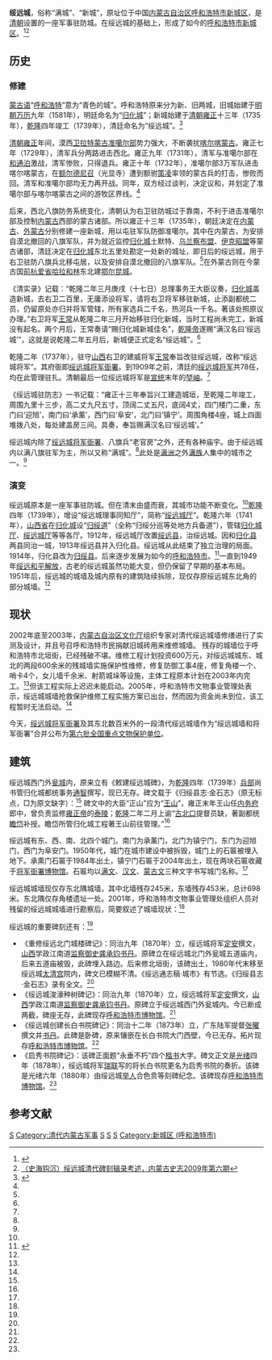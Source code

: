 {{Veil|time=2015-09-12T05:58:15+00:00}}
{{文物保护单位
| 级别 = 全国
| 图片 = Suiyuan Wall.JPG
| 说明 = 呼和浩特东护城河北巷西面的一段城墙
| 名称 = 绥远城墙和[[绥远城将军衙署|将军衙署]]
| 编号 = 6-489
| 分类 = 古建筑
| 时代 = [[清|清]]
| 所在 = [[内蒙古自治区|内蒙古自治区]][[呼和浩特市|呼和浩特市]]
| 登录 = 2006年5月25日
| Cat = 内蒙古全国重点文物保护单位
}}

'''绥远城'''，俗称“满城”、“新城”，原址位于中国[[内蒙古自治区|内蒙古自治区]][[呼和浩特市|呼和浩特市]][[新城区_(呼和浩特市)|新城区]]，是[[清朝|清朝]]设置的一座军事驻防城。在绥远城的基础上，形成了如今的[[呼和浩特市|呼和浩特市]][[新城区_(呼和浩特市)|新城区]]。<ref name=jjys>{{Cite web |url=http://www.northnews.cn/2009/0211/182576.shtml |title=将军衙署：见证内蒙古3个世纪风云变幻，正北方网，2009年02月11日 |accessdate=2013年9月28日 |archive-date=2016年3月6日 |archive-url=https://web.archive.org/web/20160306050950/http://www.northnews.cn/2009/0211/182576.shtml |dead-url=yes }}</ref><ref name=nmgqq>[http://www.nmqq.gov.cn/nianjiankanwu/ShowArticle.asp?ArticleID=6095 （史海钩沉）绥远城清代碑刻辑录考述，内蒙古史志2009年第六期]</ref>

==历史==
===修建===
[[蒙古语|蒙古语]]“[[呼和浩特|呼和浩特]]”意为“青色的城”。呼和浩特原来分为新、旧两城，旧城始建于[[明朝|明朝]][[万历|万历]]九年（1581年），明廷命名为“[[归化城|归化城]]”；新城始建于[[清朝|清朝]][[雍正|雍正]]十三年（1735年），[[乾隆|乾隆]]四年竣工（1739年），清廷命名为“绥远城”。<ref name=zgw>{{Cite web |url=http://www.china.com.cn/chinese/kuaixun/260814.htm |title=内蒙古修缮清代绥远城墙，中国网，2003年1月13日 |accessdate=2013年9月28日 |archive-date=2015年9月23日 |archive-url=https://web.archive.org/web/20150923224333/http://www.china.com.cn/chinese/kuaixun/260814.htm |dead-url=no }}</ref>

[[清朝|清朝]][[雍正|雍正]]年间，漠西[[卫拉特蒙古|卫拉特蒙古]][[准噶尔部|准噶尔部]]势力强大，不断袭扰[[喀尔喀蒙古|喀尔喀蒙古]]。雍正七年（1729年），清军兵分两路进击西北。雍正九年（1731年），清军与准噶尔部在[[和通泊|和通泊]]激战，清军惨败，只得退兵。雍正十年（1732年），准噶尔部3万军队进击喀尔喀蒙古，在[[额尔德尼召|额尔德尼召]]（光显寺）遭到额驸[[策凌|策凌]]率领的蒙古兵的打击，惨败而回。清军和准噶尔部均无力再开战。同年，双方经过谈判，决定议和，并划定了准噶尔部与喀尔喀蒙古之间的游牧区界线。<ref name=jjys/>

后来，西北八旗防务系统变化，清朝认为右卫驻防城过于靠南，不利于进击准噶尔部及控制[[内蒙古|内蒙古]]西部的蒙古诸部。所以雍正十三年（1735年），朝廷决定在[[内蒙古|内蒙古]]、[[外蒙古|外蒙古]]分别修建一座新城，用以屯驻军队防御准噶尔。其中在内蒙古，为安排自漠北撤回的八旗军队，并为就近监控[[归化城|归化城]]土默特、[[乌兰察布盟|乌兰察布盟]]、[[伊克昭盟|伊克昭盟]]等蒙古诸部，清廷决定在[[归化城|归化城]]东北五里处勘定一处新的城址，即日后的绥远城，用于右卫驻防八旗兵北移屯居，以及安排自漠北撤回的八旗军队。<ref name=jjys/>在外蒙古则在今蒙古国[[前杭爱省|前杭爱省]][[哈拉和林|哈拉和林]]东北建[[鄂尔昆城|鄂尔昆城]]。

《清实录》记载：“乾隆二年三月庚戌（十七日）总理事务王大臣议奏，[[归化城|归化城]]盖造新城，去右卫二百里，无庸添设将军，请将右卫将军移驻新城，止添副都统二员，仍留原处亦归并将军管辖，所有家选兵二千名，热河兵一千名。著该处照原议办理。”右卫将军[[旺昌|王常]]从乾隆二年三月开始移驻归化新城，当时工程尚未完工，新城没有起名。两个月后，王常奏请“赐归化城新城佳名”，[[乾隆帝|乾隆帝]]遂赐“满汉名曰‘绥远城’”，这就是说乾隆二年五月后，新城便正式定名“绥远城”。<ref name=nmgqq/>

乾隆二年（1737年），驻守[[山西|山西]]右卫的建威将军[[旺昌|王常]]奉旨改驻绥远城，改称“绥远城将军”。其府衙即[[绥远城将军衙署|绥远城将军衙署]]。到1909年之前，清廷的[[绥远城将军|绥远城将军]]共78任，均在此管理驻扎。清朝最后一位绥远城将军是[[宣统|宣统]]末年的[[堃岫|堃岫]]。<ref name=jjys/>

《绥远城驻防志》一书记载：“雍正十三年奉旨兴工建造城垣，至乾隆二年竣工，周围九里十三步，高二丈九尺五寸，顶阔二丈五尺，底阔4丈，四门楼门二重，东门曰‘迎旭’，南门曰‘承薰’，西门曰‘阜安’，北门曰‘镇宁’。周围角楼4座，城上四面堆拨{{or|（堆拨为满语，哨所）|date=2021年8月}}八处，每处建盖房三间。具奏，奉旨赐满汉名曰‘绥远城’。” 

绥远城内除了[[绥远城将军衙署|绥远城将军衙署]]、八旗兵“老官房”之外，还有各种庙宇。由于绥远城内以满八旗驻军为主，所以又称“满城”。<ref name=jjys/>此处是[[满洲|满洲]]之外[[满族|满族]]人集中的城市之一。<ref name=nmgqq/>

===演变===
绥远城原本是一座军事驻防城。但在清末由盛而衰，其城市功能不断变化。<ref name=jjys/>[[乾隆|乾隆]]四年（1739年），增设“绥远城理事同知厅”，简称“[[绥远城厅|绥远城厅]]”。乾隆六年（1741年），[[山西省|山西省]]在[[归化城|归化城]]设“[[归绥道|归绥道]]”（全称“归绥分巡等处地方兵备道”），管辖[[归化城厅|归化城厅]]、[[绥远城厅|绥远城厅]]等等各厅。1912年，绥远城厅改置[[绥远县_(绥远特别区)|绥远县]]，治绥远城。因和[[归化县|归化县]]两县同治一城，1913年绥远县并入归化县。绥远城从此结束了独立治理的局面。1914年，归化县改为[[归绥县|归绥县]]。后来逐步发展为如今的[[呼和浩特市|呼和浩特市]]。<ref>{{Cite web |url=http://www.xijucn.com/errentai/28253.html |title=二人台的山西说，中国戏剧网，于2013-09-28查阅 |accessdate=2013-09-28 |archive-date=2013-10-02 |archive-url=https://web.archive.org/web/20131002114410/http://www.xijucn.com/errentai/28253.html |dead-url=no }}</ref>一直到1949年[[绥远和平解放|绥远和平解放]]，古老的绥远城虽然功能大变，但仍保留了早期的基本布局。1951年后，绥远城的城墙及城内原有的建筑陆续拆除，现仅存原绥远城东北角的部分城墙。<ref name=jjys/>

==现状==
2002年底至2003年，[[内蒙古自治区文化厅|内蒙古自治区文化厅]]组织专家对清代绥远城墙修缮进行了实测及设计，并且号召呼和浩特市民捐献旧城砖用来维修城墙。 残存的城墙位于呼和浩特市北垣街，已经残破不堪。维修工程计划投资600万元，对绥远城城东、城北的两段600余米的残城墙实施保护性维修，修复防御工事4座，修复角楼一个、哨卡4个，女儿墙千余米、射箭城垛等设施，主体工程原本计划在2003年内完工。<ref name=zgw/>但该工程实际上迟迟未能启动。2005年，呼和浩特市文物事业管理处表示，绥远城城墙抢救保护维修工程实施方案已出台，然而因为资金尚未到位，该工程暂时无法启动。<ref name=jjys/>

今天，[[绥远城将军衙署|绥远城将军衙署]]及其东北数百米外的一段清代绥远城墙作为“绥远城墙和将军衙署”合并公布为[[第六批全国重点文物保护单位|第六批全国重点文物保护单位]]。

==建筑==
绥远城西门外[[瓮城|瓮城]]内，原来立有《敕建绥远城碑》，为[[乾隆|乾隆]]四年（1739年）[[兵部|兵部]]尚书管归化城都统事务[[通智|通智]]撰写，现已无存。碑文载于《归绥县志·金石志》（原无标点，□为原文缺字）：<ref name=nmgqq/>
{{HideH|《敕建绥远城碑》}}
{{引用|
我朝道隆化洽，东渐于海，南被炎荒，西越昆仑，喁喁向内。重驿进九，北条尤踔远。山经之所未载，圣人之所弗通。奔走率□□□□忱，天子嘉其意，抚之愈至，归向益坚。遂饬兵部尚书管归化城都统事务臣[[通智|通智]]，议建城驻兵，张控制之势，昭一统之规焉。城在[[归化城|归化城]]之东北五里许，[[大青山|大青山]]拥其后，伊克图尔根、巴罕图尔根之水抱其前，喀尔沁之水带其左，红山口之水会其右。地势宽平，山林拱响，实当翁稳岭喀尔沁口军营之卫。副都统臣[[瞻岱|瞻岱]]、[[户部|户部]][[员外郎|员外郎]]□□文澜、[[钦天监|钦天监]]副臣[[李廷耀|李廷耀]]、都统臣[[丹津|丹津]]，涉献在原，相度既深，询谋佥同，乃请于朝。奉旨令[[旺昌|王常]]以右卫建威将军移驻兹土□，臣[[王山|正山]]代，升任古北提督臣[[瞻岱|瞻岱]]□□□。务于乾隆丁巳季春三月即工，乾隆已未之夏六月工竣，钦定佳名曰绥远城。周一千九百有六十丈，其高二丈有四尺，其巅之厚如其高，其址之厚，增其高之三之一。炮台四十有四，四十布四围，四当四隅。睥睨之高五尺有七寸，女墙三尺五寸。城之门四，南曰承薰、北曰镇宁、东曰迎旭、西曰阜安，皆出圣裁。门之楼四，楼各五楹，箭楼四，楼各三楹，角楼四，楼各七楹。昼夜巡查兵之队子房八，皆列城上。门外之桥各一，泻水河一，石桥二，瓮城祠庙各一，队子房各一。城内遵祀典建神祠，关帝庙一、城隍庙一、旗纛庙一、马神庙一。按职守以寺舍仓库一，将军衙门一，兵户司衙署各一，笔贴式住房四，副都统衙署二，理事厅衙门一，固山大住房十二，佐领住房六十，防御住房六十，骁骑校住房六十，仓库大使衙署各一，官学八，钟鼓楼一。积贮之仓十有五，仓各七楹，合一百有五楹，在城之东南隅。四街市房一千有五百有三十。城西教武场，场之内演武厅一。八旗之甲士各有家室，居处计一万有二千间，以实其内焉。□此城池、门楼、□祠、寺舍、仓库之材□，而后购营缮之匠，瓴甓之陶，涂蔇之用，必选其良材。美而且坚，经画无漏。董督有方，皆仰请圣训。而奉行惟谨，用成永固之基，为军民久安之所。以上副圣天子安内全外，一视同仁之至意，煌煌乎盛事也哉。总理工程事务建威将军臣[[旺昌|王常]]、管理工程事务内务府郎中臣[[王山|正山]]，夙兴夜寐，未尝感言瘁。而监工诸有司之勤，亦有不可没者。例得备书，勒之于石。俾后之往来于斯，与夫守斯上者有所震动，恪恭而兴起云岂。

乾隆四年已未六月之榖辰立}}
{{HideF}}
碑文中的大臣“正山”应为“[[王山|王山]]”，雍正末年王山任[[内务府|内务府]]郎中，曾负责监修[[雍正帝|雍正帝]]的[[清泰陵|泰陵]]；[[乾隆|乾隆]]二年二月上谕“[[古北口|古北口]]提督员缺，著副都统[[瞻岱|瞻岱]]补授。瞻岱所管归化城工程著王山前往管理。”<ref name=nmgqq/>

绥远城有东、西、南、北四个城门。南门为承薰门，北门为镇宁门，东门为迎旭门，西门为阜安门。1950年代，城门在城市建设中被拆毁，城门上的石匾被埋入地下。承熏门石匾于1984年出土，镇宁门石匾于2004年出土，现在两块石匾收藏于[[绥远城将军衙署|将军衙署博物馆]]。石匾均以[[满文|满文]]、[[汉文|汉文]]、[[蒙古文|蒙古文]]三种文字书写城门名称。<ref name=nmgqq/>

绥远城城墙现仅存东北隅城墙，其中北墙残存245米，东墙残存453米，总计698米。东北隅仅存角楼遗址一处。2001年，呼和浩特市文物事业管理处组织人员对残留的绥远城城墙进行勘察后，简要叙述了城墙现状：<ref name=jjys/>

{{HideH|呼和浩特市文物事业管理处勘察报告}}
{{引用|

1、城墙主体

城墙以外侧包砌的城墙体保存较好，只是顶端挑檐砖下有高1-1.8米不等的剥蚀残损较为严重。

城墙内侧夯土墙身，有人为开凿孔洞8处，最大孔洞可达4.5×３×２.1米，不少孔洞严重坍塌，对城墙夯土层安全造成了一定的损害，是城墙现存的最大隐患。

东墙南端、北墙西端墙体断面暴露，夯土层受到雨水渗透造成水土流失，虽用砖予以补砌，但收分度不合比例，仍有开裂塌落，安全隐患十分严重。

内侧墙身60%的部位有临建靠墙搭建，露明夯土墙面见有夯土层剥蚀的部位，最大剥蚀深度可达15-20厘米。

2、垛墙与女儿墙

城墙外侧雉堞墙身及内侧女儿护墙，除几处残存之外，95%的部位基本失存，局部地段的残损甚至波及墙体下部，致使内侧夯土层、外墙墙体局部开裂、坍塌。周边杂土堆积，造成排水孔堵塞、内侧排水石槽部分失存，现存多数排水不畅，造成局部渗漏和水土流失。

3、墙顶地平

城墙墙顶地平铺地城砖所剩无几，亦有后来改铺的地面和利用旧砖临时铺设的小便道，95%基层夯土暴露、杂土堆积，野草、树木滋生，积存雨水就地自渗，破坏了夯土的结构。

东城墙墙顶地平上深挖沟壕达300多米，又有局部掏洞取土现象，造成地表灰土夯层的破坏，积水直接浸袭底层的素土夯筑层，形成很大隐患。

北城墙墙顶地平上挖电缆井七处，造成地表灰土夯层的破坏，积水直接浸袭底层的素土夯筑层。

4、马面

马面的墙体残损与墙体相类，顶部雉堞全部失存，挑檐砖残破或失存，局部转角有榆树生长，根系对墙体造成扩张膨胀和开裂，隐患之大，破坏程度之深可见一斑。

5、角楼遗址

东北角楼失毁不存，现状仅存基址。所幸有关柱基位置清晰、原建面阔、进深尺寸明显，为一面阔六间、进深两间角式砖木结构角楼。从历史照片中可知，屋顶形式为折角歇山式。外侧墙身见有双层箭孔，每层8孔，两间共32孔为军事功能设施。

6、堆拨（哨屋，又称敌楼）

堆拨（哨屋）全部失存。由于马面地平积土甚多，清理后可望发现遗址。}}
{{HideF}}

绥远城的重要碑刻还有：<ref name=nmgqq/>
*《重修绥远北门城楼碑记》：同治九年（1870年）立，绥远城将军[[定安|定安]]撰文，[[山西|山西]]学政江南道[[监察御史|监察御史]][[龚承钧|龚承钧]][[书丹|书丹]]。原碑立在绥远城北门外瓮城五道庙内，后来五道庙被毁，此碑埋入路边。后来修北垣街，该碑出土，1980年代末移至绥远城[[太清宫_(呼和浩特)|太清宫]]院内，碑文已模糊不清。《绥远通志稿·城市》有节选。《归绥县志·金石志》录有全文。<ref name=nmgqq/>
*《绥远城浚濠种树碑记》：同治九年（1870年）立，绥远城将军[[定安|定安]]撰文，[[山西|山西]]学政江南道[[监察御史|监察御史]][[龚承钧|龚承钧]][[书丹|书丹]]。原碑立于绥远城西门外瓮城内。今已断成两截，碑座无存，此碑现存[[呼和浩特市博物馆|呼和浩特市博物馆]]。<ref name=nmgqq/>
*《绥远城创建长白书院碑记》：同治十二年（1873年）立，广东陆军提督[[张曜|张曜]]撰文并[[书丹|书丹]]。此碑是卧碑，原来镶嵌在长白书院大门西壁，今已无存。拓片现存[[呼和浩特市博物馆|呼和浩特市博物馆]]。<ref name=nmgqq/>
*《启秀书院碑记》：该碑正面题“永垂不朽”四个[[楷书|楷书]]大字。碑文正文是[[光绪|光绪]]四年（1878年），绥远城将军[[瑞联|瑞联]]写的将长白书院更名为启秀书院的奏折。该碑是光绪六年（1880年）由绥远城[[举人|举人]]合色贲等刻碑纪念。该碑现存[[呼和浩特市博物馆|呼和浩特市博物馆]]。<ref name=nmgqq/>

{{Gallery
|title=
|width=300
|height=200
|lines=
|align=center
|File:Suiyuan South Gate.JPG|南门承薰门原件，满、汉、蒙文字
|File:Suiyuan North Gate.JPG|北门镇宁门原件，满、汉、蒙文字
}}

==参考文献==
{{reflist|2}}

{{中国古城墙}}
{{内蒙古全国重点文物保护单位}}
[[Category:八旗驻防城|S]]
[[Category:清代内蒙古军事|Category:清代内蒙古军事]]
[[Category:内蒙古城池|S]]
[[Category:呼和浩特文物保护单位|S]]
[[Category:呼和浩特军事史|S]]
[[Category:新城区_(呼和浩特市)|Category:新城区 (呼和浩特市)]]